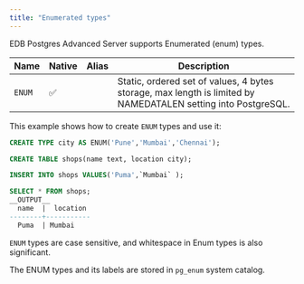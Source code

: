 ```yaml
---
title: "Enumerated types"
---
```


EDB Postgres Advanced Server supports Enumerated (enum) types.

| Name      | Native | Alias | Description                                   |
| --------- | ------ | ----- | --------------------------------------------- |
| `ENUM`    | ✅     |       | Static, ordered set of values, 4 bytes storage, max length is limited by NAMEDATALEN setting into PostgreSQL. |

This example shows how to create `ENUM` types and use it:

```sql
CREATE TYPE city AS ENUM('Pune','Mumbai','Chennai');

CREATE TABLE shops(name text, location city);

INSERT INTO shops VALUES('Puma',`Mumbai` );

SELECT * FROM shops;
__OUTPUT__
  name  |  location
--------+-----------
  Puma  | Mumbai
```

`ENUM` types are case sensitive, and whitespace in Enum types is also significant.

The ENUM types and its labels are stored in `pg_enum` system catalog.